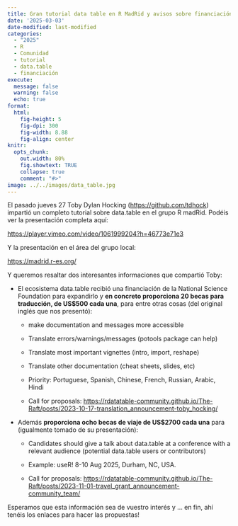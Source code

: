 ```yaml
---
title: Gran tutorial data table en R MadRid y avisos sobre financiación para expandir el ecosistema data.table
date: '2025-03-03'
date-modified: last-modified
categories:
  - "2025"
  - R
  - Comunidad
  - tutorial
  - data.table
  - financiación
execute: 
  message: false
  warning: false
  echo: true
format: 
  html: 
    fig-height: 5
    fig-dpi: 300
    fig-width: 8.88
    fig-align: center
knitr:
  opts_chunk:
    out.width: 80%
    fig.showtext: TRUE
    collapse: true
    comment: "#>"
image: ../../images/data_table.jpg
---
```


El pasado jueves 27 Toby Dylan Hocking (<https://github.com/tdhock>) impartió un completo tutorial sobre data.table en el grupo R madRid. Podéis ver la presentación completa aquí:

[`https://player.vimeo.com/video/1061999204?h=46773e71e3`{=html}](https://player.vimeo.com/video/1061999204?h=46773e71e3")

Y la presentación en el área del grupo local:

<https://madrid.r-es.org/>

Y queremos resaltar dos interesantes informaciones que compartió Toby:

-   El ecosistema data.table recibió una financiación de la National Science Foundation para expandirlo y **en concreto proporciona 20 becas para traducción, de US\$500 cada una**, para entre otras cosas (del original inglés que nos presentó):

    -   make documentation and messages more accessible

    -   Translate errors/warnings/messages (potools package can help)

    -   Translate most important vignettes (intro, import, reshape)

    -   Translate other documentation (cheat sheets, slides, etc)

    -   Priority: Portuguese, Spanish, Chinese, French, Russian, Arabic, Hindi

    -   Call for proposals: <https://rdatatable-community.github.io/The-Raft/posts/2023-10-17-translation_announcement-toby_hocking/>

-   Además **proporciona ocho becas de viaje de US\$2700 cada una** para (igualmente tomado de su presentación):

    -   Candidates should give a talk about data.table at a conference with a relevant audience (potential data.table users or contributors)

    -   Example: useR! 8-10 Aug 2025, Durham, NC, USA.

    -   Call for proposals: <https://rdatatable-community.github.io/The-Raft/posts/2023-11-01-travel_grant_announcement-community_team/>

Esperamos que esta información sea de vuestro interés y ... en fin, ahí tenéis los enlaces para hacer las propuestas!
